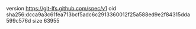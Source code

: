 version https://git-lfs.github.com/spec/v1
oid sha256:dcca9a3c61fea713bcf5adc6c2913360012f25a588ed9e2f84315dda599c576d
size 63955
